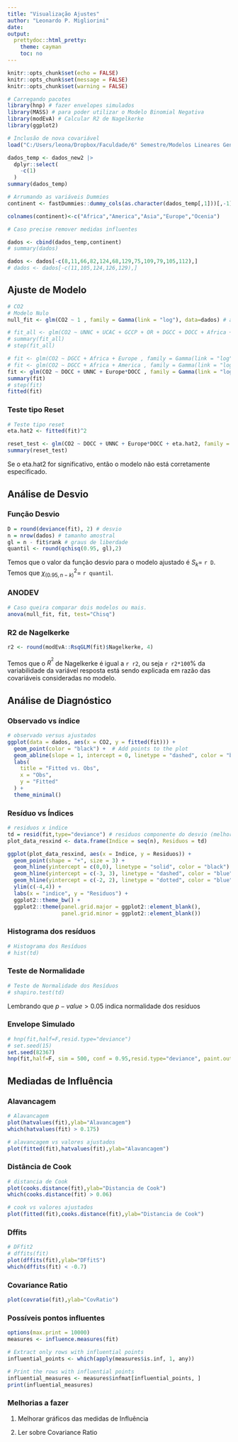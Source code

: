 ```yaml
---
title: "Visualização Ajustes"
author: "Leonardo P. Migliorini"
date: 
output: 
  prettydoc::html_pretty:
    theme: cayman
    toc: no
---
```


```r
knitr::opts_chunk$set(echo = FALSE)
knitr::opts_chunk$set(message = FALSE)
knitr::opts_chunk$set(warning = FALSE)
```


```r
# Carregando pacotes
library(hnp) # fazer envelopes simulados
library(MASS) # para poder utilizar o Modelo Binomial Negativa
library(modEvA) # Calcular R2 de Nagelkerke
library(ggplot2)

# Inclusão de nova covariável
load("C:/Users/leona/Dropbox/Faculdade/6° Semestre/Modelos Lineares Generalizados/Trabalho Final/Ajustes/Models_Data_new2.RData") # CO2

dados_temp <- dados_new2 |> 
  dplyr::select(
    -c(1)
  )
summary(dados_temp)

# Arrumando as variáveis Dummies
continent <- fastDummies::dummy_cols(as.character(dados_temp[,1]))[,-1]

colnames(continent)<-c("Africa","America","Asia","Europe","Ocenia")

# Caso precise remover medidas influentes

dados <- cbind(dados_temp,continent)
# summary(dados)

dados <- dados[-c(8,11,66,82,124,68,129,75,109,79,105,112),]
# dados <- dados[-c(11,105,124,126,129),]
```

## Ajuste de Modelo

```r
# CO2
# Modelo Nulo
null_fit <- glm(CO2 ~ 1 , family = Gamma(link = "log"), data=dados) # ajustando o modelo

# fit_all <- glm(CO2 ~ UNNC + UCAC + GCCP + OR + DGCC + DOCC + Africa + Europe + America + Asia, family = Gamma(link = "log"), data=dados) # ajustando o modelo
# summary(fit_all)
# step(fit_all)

# fit <- glm(CO2 ~ DGCC + Africa + Europe , family = Gamma(link = "log"), data=dados) # melhor até agora
# fit <- glm(CO2 ~ DGCC + Africa + America , family = Gamma(link = "log"), data=dados) # ajustando o modelo
fit <- glm(CO2 ~ DOCC + UNNC + Europe*DOCC , family = Gamma(link = "log"), data=dados) # ajustando o modelo
summary(fit)
# step(fit)
fitted(fit)

```

### Teste tipo Reset

```r
# Teste tipo reset
eta.hat2 <- fitted(fit)^2

reset_test <- glm(CO2 ~ DOCC + UNNC + Europe*DOCC + eta.hat2, family = Gamma(link = "log"), data=dados) # ajustando o modelo
summary(reset_test)

```

Se o eta.hat2 for significativo, então o modelo não está corretamente especificado.

## Análise de Desvio

### Função Desvio

```r
D = round(deviance(fit), 2) # desvio
n = nrow(dados) # tamanho amostral
gl = n - fit$rank # graus de liberdade
quantil <- round(qchisq(0.95, gl),2)
```

Temos que o valor da função desvio para o modelo ajustado é $S_{k} =$ `r D`. Temos que $\chi^{2}_{(0.95,n-k)}=$ `r quantil`.

### ANODEV

```r
# Caso queira comparar dois modelos ou mais.
anova(null_fit, fit, test="Chisq")
```

### R2 de Nagelkerke

```r
r2 <- round(modEvA::RsqGLM(fit)$Nagelkerke, 4)
```

Temos que o $R^{^2}$ de Nagelkerke é igual a `r r2`, ou seja `r r2*100`\% da variabilidade da variável resposta está sendo explicada em razão das covariáveis consideradas no modelo.

## Análise de Diagnóstico

### Observado vs índice

```r
# observado versus ajustados
ggplot(data = dados, aes(x = CO2, y = fitted(fit))) +
  geom_point(color = "black") +  # Add points to the plot
  geom_abline(slope = 1, intercept = 0, linetype = "dashed", color = "blue") +  # Add identity line
  labs(
    title = "Fitted vs. Obs",
    x = "Obs",
    y = "Fitted"
  ) +
  theme_minimal()
```

### Resíduo vs Índices

```r

# residuos x indice
td = resid(fit,type="deviance") # residuos componente do desvio (melhor)
plot_data_resxind <- data.frame(Indice = seq(n), Residuos = td)

ggplot(plot_data_resxind, aes(x = Indice, y = Residuos)) +
  geom_point(shape = "+", size = 3) +
  geom_hline(yintercept = c(0,0), linetype = "solid", color = "black") +
  geom_hline(yintercept = c(-3, 3), linetype = "dashed", color = "blue") +
  geom_hline(yintercept = c(-2, 2), linetype = "dotted", color = "blue") +
  ylim(c(-4,4)) +
  labs(x = "indice", y = "Residuos") +
  ggplot2::theme_bw() +
  ggplot2::theme(panel.grid.major = ggplot2::element_blank(),
                 panel.grid.minor = ggplot2::element_blank())
```

### Histograma dos resíduos

```r
# Histograma dos Resíduos
# hist(td)
```

### Teste de Normalidade

```r
# Teste de Normalidade dos Resíduos
# shapiro.test(td)
```

Lembrando que $p-value > 0.05$ indica normalidade dos resíduos

### Envelope Simulado

```r
# hnp(fit,half=F,resid.type="deviance")
# set.seed(15)
set.seed(82367)
hnp(fit,half=F, sim = 500, conf = 0.95,resid.type="deviance", paint.out = TRUE)
```

## Mediadas de Influência

### Alavancagem

```r
# Alavancagem
plot(hatvalues(fit),ylab="Alavancagem")
which(hatvalues(fit) > 0.175)
```

```r
# alavancagem vs valores ajustados
plot(fitted(fit),hatvalues(fit),ylab="Alavancagem")
```

### Distância de Cook

```r
# distancia de Cook
plot(cooks.distance(fit),ylab="Distancia de Cook")
which(cooks.distance(fit) > 0.06)
```

```r
# cook vs valores ajustados
plot(fitted(fit),cooks.distance(fit),ylab="Distancia de Cook")
```

### Dffits

```r
# DFfit2
# dffits(fit)
plot(dffits(fit),ylab="DFfitS")
which(dffits(fit) < -0.7)

```

### Covariance Ratio

```r

plot(covratio(fit),ylab="CovRatio")
```

### Possíveis pontos influentes

```r
options(max.print = 10000)
measures <- influence.measures(fit)

# Extract only rows with influential points
influential_points <- which(apply(measures$is.inf, 1, any))

# Print the rows with influential points
influential_measures <- measures$infmat[influential_points, ]
print(influential_measures)
```

### Melhorias a fazer

1. Melhorar gráficos das medidas de Influência

1. Ler sobre Covariance Ratio
